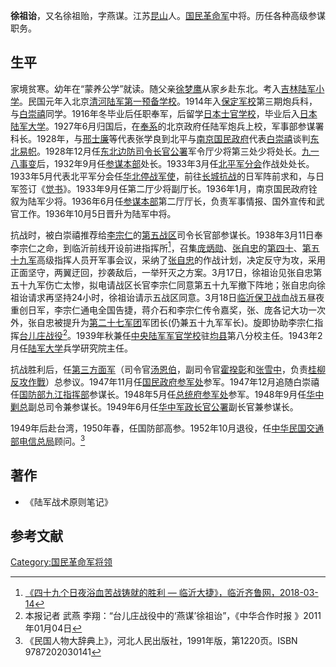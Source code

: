 '''徐祖诒'''{{BD|1895年|3月23日|1976年|2月15日}}，又名徐祖贻，字燕谋。江苏[[昆山|昆山]]人。[[国民革命军|国民革命军]]中将。历任各种高级参谋职务。
==生平==
家境贫寒。幼年在“蒙养公学”就读。随父亲[[徐梦鹰|徐梦鹰]]从家乡赴东北。考入[[吉林陆军小学|吉林陆军小学]]。民国元年入北京[[清河街道_(北京市)|清河]][[陆军第一预备学校|陆军第一预备学校]]。1914年入[[保定军校|保定军校]]第三期炮兵科，与[[白崇禧|白崇禧]]同学。1916年冬毕业后任职奉军，后留学[[日本士官学校|日本士官学校]]，毕业后入[[日本陆军大学|日本陆军大学]]。1927年6月归国后，在[[奉系|奉系]]的北京政府任陆军炮兵上校，军事部参谋署科长。1928年，与[[邢士廉|邢士廉]]等代表张学良到北平与[[南京国民政府|南京国民政府]]代表[[白崇禧|白崇禧]]谈判[[东北易帜|东北易帜]]。1928年12月任[[东北边防司令长官公署|东北边防司令长官公署]]军令厅少将第三处少将处长。[[九一八事变|九一八事变]]后，1932年9月任[[参谋本部|参谋本部]]处长。1933年3月任[[北平军分会|北平军分会]]作战处处长。1933年5月代表北平军分会任[[华北停战军使|华北停战军使]]，前往[[长城抗战|长城抗战]]的日军阵前求和，与日军签订《[[觉书|觉书]]》。1933年9月任第二厅少将副厅长。1936年1月，南京国民政府铨叙为陆军少将。1936年6月任[[参谋本部|参谋本部]]第二厅厅长，负责军事情报、国外宣传和武官工作。1936年10月5日晋升为陆军中将。

抗战时，被白崇禧推荐给[[李宗仁|李宗仁]]的[[第五战区|第五战区]]司令长官部参谋长。1938年3月11日奉李宗仁之命，到临沂前线开设前进指挥所<ref>[https://www.sohu.com/a/225560765_99964943  《四十九个日夜浴血苦战铸就的胜利 — 临沂大捷》，临沂齐鲁网，2018-03-14]</ref>，召集[[庞炳勋|庞炳勋]]、[[张自忠|张自忠]]的[[国民革命军第四十军|第四十]]、[[国民革命军第五十九军|第五十九军]]高级指挥人员开军事会议，采纳了[[张自忠|张自忠]]的作战计划，决定反守为攻，采用正面坚守，两翼迂回，抄袭敌后，一举歼灭之方案。3月17日，徐祖诒见张自忠第五十九军伤亡太惨，拟电请战区长官李宗仁同意第五十九军撤下阵地；张自忠向徐祖诒请求再坚持24小时，徐祖诒请示五战区同意。3月18日[[临沂保卫战|临沂保卫战]]血战五昼夜重创日军，李宗仁通电全国告捷，蒋介石和李宗仁传令嘉奖，张、庞各记大功一次外，张自忠被提升为[[军团|第二十七军团]]军团长(仍兼五十九军军长)。旋即协助李宗仁指挥[[台儿庄战役|台儿庄战役]]<ref>本报记者 武燕 李翔：“台儿庄战役中的‘燕谋’徐祖诒”，《中华合作时报 》2011年01月04日</ref>。1939年秋兼任[[中央陆军军官学校|中央陆军军官学校]]驻[[均县|均县]]第八分校主任。1943年2月任[[陆军大学|陆军大学]]兵学研究院主任。

抗战胜利后，任[[第三方面军|第三方面军]]（司令官[[汤恩伯|汤恩伯]]，副司令官[[霍揆彰|霍揆彰]]和[[张雪中|张雪中]]，负责[[桂柳反攻作戰|桂柳反攻作戰]]）总参议。1947年11月任[[国民政府参军处|国民政府参军处]]参军。1947年12月追随白崇禧任[[国防部九江指挥部|国防部九江指挥部]]参谋长。1948年5月任[[总统府参军处|总统府参军处]]参军。1948年9月任[[华中剿总|华中剿总]]副总司令兼参谋长。1949年6月任[[华中军政长官公署|华中军政长官公署]]副长官兼参谋长。

1949年后赴台湾，1950年春，任国防部高参。1952年10月退役，任[[中华民国交通部电信总局|中华民国交通部电信总局]]顾问。<ref> 《民国人物大辞典上》，河北人民出版社，1991年版，第1220页。ISBN 9787202030141</ref>
   
==著作==
*《陆军战术原则笔记》
==参考文献==
<references/>
[[Category:国民革命军将领|Category:国民革命军将领]]